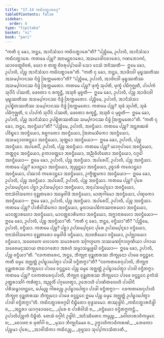 ```yaml
---
title: "17.14 ᨠᨳᩥᨶᨲ᩠ᨳᩣᩁᩅᨣ᩠ᨣ"
tableOfContents: false
sidebar:
  order: 6
type: "tipitaka"
basket: "vi"
book: "pari"
---
```



<DynamicBreadcrumb />

<Division number="465" book="pari">

<Paragraph number="2178" book="pari">
“ᨠᨲᩥ ᨶᩩ ᨡᩮᩣ, ᨽᨶ᩠ᨲᩮ, ᩋᩣᨶᩥᩈᩴᩈᩣ ᨠᨳᩥᨶᨲ᩠ᨳᩣᩁᩮ”ᨲᩥ?
</Paragraph>

<Paragraph number="2179" book="pari">
“ᨸᨬ᩠ᨧᩥᨾᩮ, ᩏᨸᩣᩃᩥ, ᩋᩣᨶᩥᩈᩴᩈᩣ ᨠᨳᩥᨶᨲ᩠ᨳᩣᩁᩮ. ᨠᨲᨾᩮ ᨸᨬ᩠ᨧ? ᩋᨶᩣᨾᨶ᩠ᨲᨧᩣᩁᩮᩣ, ᩋᩈᨾᩣᨴᩤᨶᨧᩣᩁᩮᩣ, ᨣᨱᨽᩮᩣᨩᨶᩴ, ᨿᩣᩅᨴᨲ᩠ᨳᨧᩦᩅᩁᩴ, ᨿᩮᩣ ᨧ ᨲᨲ᩠ᨳ ᨧᩦᩅᩁᩩᨸ᩠ᨸᩣᨴᩮᩤ ᩈᩮᩣ ᨶᩮᩈᩴ ᨽᩅᩥᩔᨲᩥ—  ᩍᨾᩮ ᨡᩮᩣ, ᩏᨸᩣᩃᩥ, ᨸᨬ᩠ᨧ ᩋᩣᨶᩥᩈᩴᩈᩣ ᨠᨳᩥᨶᨲ᩠ᨳᩣᩁᩮ”ᨲᩥ.
</Paragraph>

</Division>
<Division number="466" book="pari">

<Paragraph number="2180" book="pari">
“ᨠᨲᩥ ᨶᩩ ᨡᩮᩣ, ᨽᨶ᩠ᨲᩮ, ᩋᩣᨴᩦᨶᩅᩤ ᨾᩩᨭ᩠ᨮᩔᨲᩥᩔ ᩋᩈᨾ᩠ᨸᨩᩣᨶᩔ ᨶᩥᨴ᩠ᨴᩴ ᩒᨠ᩠ᨠᨾᨲᩮᩣ”ᨲᩥ?
</Paragraph>

<Paragraph number="2181" book="pari">
“ᨸᨬ᩠ᨧᩥᨾᩮ, ᩏᨸᩣᩃᩥ, ᩋᩣᨴᩦᨶᩅᩤ ᨾᩩᨭ᩠ᨮᩔᨲᩥᩔ ᩋᩈᨾ᩠ᨸᨩᩣᨶᩔ ᨶᩥᨴ᩠ᨴᩴ ᩒᨠ᩠ᨠᨾᨲᩮᩣ. ᨠᨲᨾᩮ ᨸᨬ᩠ᨧ? ᨴᩩᨠ᩠ᨡᩴ ᩈᩩᨸᨲᩥ, ᨴᩩᨠ᩠ᨡᩴ ᨸᨭᩥᨻᩩᨩ᩠ᨫᨲᩥ, ᨸᩣᨸᨠᩴ ᩈᩩᨸᩥᨶᩴ ᨸᩔᨲᩥ, ᨴᩮᩅᨲᩣ ᨶ ᩁᨠ᩠ᨡᨶ᩠ᨲᩥ, ᩋᩈᩩᨧᩥ ᨾᩩᨧ᩠ᨧᨲᩥ—  ᩍᨾᩮ ᨡᩮᩣ, ᩏᨸᩣᩃᩥ, ᨸᨬ᩠ᨧ ᩋᩣᨴᩦᨶᩅᩤ ᨾᩩᨭ᩠ᨮᩔᨲᩥᩔ ᩋᩈᨾ᩠ᨸᨩᩣᨶᩔ ᨶᩥᨴ᩠ᨴᩴ ᩒᨠ᩠ᨠᨾᨲᩮᩣ.
</Paragraph>

<Paragraph number="2182" book="pari">
ᨸᨬ᩠ᨧᩥᨾᩮ, ᩏᨸᩣᩃᩥ, ᩋᩣᨶᩥᩈᩴᩈᩣ ᩏᨸᨭ᩠ᨮᩥᨲᩔᨲᩥᩔ ᩈᨾ᩠ᨸᨩᩣᨶᩔ ᨶᩥᨴ᩠ᨴᩴ ᩒᨠ᩠ᨠᨾᨲᩮᩣ. ᨠᨲᨾᩮ ᨸᨬ᩠ᨧ? ᩈᩩᨡᩴ ᩈᩩᨸᨲᩥ, ᩈᩩᨡᩴ ᨸᨭᩥᨻᩩᨩ᩠ᨫᨲᩥ, ᨶ ᨸᩣᨸᨠᩴ ᩈᩩᨸᩥᨶᩴ ᨸᩔᨲᩥ, ᨴᩮᩅᨲᩣ ᩁᨠ᩠ᨡᨶ᩠ᨲᩥ, ᩋᩈᩩᨧᩥ ᨶ ᨾᩩᨧ᩠ᨧᨲᩥ—  ᩍᨾᩮ ᨡᩮᩣ, ᩏᨸᩣᩃᩥ, ᨸᨬ᩠ᨧ ᩋᩣᨶᩥᩈᩴᩈᩣ ᩏᨸᨭ᩠ᨮᩥᨲᩔᨲᩥᩔ ᩈᨾ᩠ᨸᨩᩣᨶᩔ ᨶᩥᨴ᩠ᨴᩴ ᩒᨠ᩠ᨠᨾᨲᩮᩣ”ᨲᩥ.
</Paragraph>

</Division>
<Division number="467" book="pari">

<Paragraph number="2183" book="pari">
“ᨠᨲᩥ ᨶᩩ ᨡᩮᩣ, ᨽᨶ᩠ᨲᩮ, ᩋᩅᨶ᩠ᨴᩥᨿᩣ”ᨲᩥ?
</Paragraph>

<Paragraph number="2184" book="pari">
“ᨸᨬ᩠ᨧᩥᨾᩮ, ᩏᨸᩣᩃᩥ, ᩋᩅᨶ᩠ᨴᩥᨿᩣ. ᨠᨲᨾᩮ ᨸᨬ᩠ᨧ? ᩋᨶ᩠ᨲᩁᨥᩁᩴ ᨸᩅᩥᨭ᩠ᨮᩮᩣ ᩋᩅᨶ᩠ᨴᩥᨿᩮᩣ, ᩁᨧ᩠ᨨᨣᨲᩮᩣ ᩋᩅᨶ᩠ᨴᩥᨿᩮᩣ, ᩒᨲᨾᩈᩥᨠᩮᩣ ᩋᩅᨶ᩠ᨴᩥᨿᩮᩣ, ᩋᩈᨾᨶ᩠ᨶᩣᩉᩁᨶ᩠ᨲᩮᩣ ᩋᩅᨶ᩠ᨴᩥᨿᩮᩣ, ᩈᩩᨲ᩠ᨲᩮᩣ ᩋᩅᨶ᩠ᨴᩥᨿᩮᩣ—  ᩍᨾᩮ ᨡᩮᩣ, ᩏᨸᩣᩃᩥ, ᨸᨬ᩠ᨧ ᩋᩅᨶ᩠ᨴᩥᨿᩣ.
</Paragraph>

<Paragraph number="2185" book="pari">
ᩋᨸᩁᩮᨸᩥ, ᩏᨸᩣᩃᩥ, ᨸᨬ᩠ᨧ ᩋᩅᨶ᩠ᨴᩥᨿᩣ. ᨠᨲᨾᩮ ᨸᨬ᩠ᨧ? ᨿᩣᨣᩩᨸᩣᨶᩮ ᩋᩅᨶ᩠ᨴᩥᨿᩮᩣ, ᨽᨲ᩠ᨲᨣ᩠ᨣᩮ ᩋᩅᨶ᩠ᨴᩥᨿᩮᩣ, ᩑᨠᩣᩅᨲ᩠ᨲᩮᩣ ᩋᩅᨶ᩠ᨴᩥᨿᩮᩣ, ᩋᨬ᩠ᨬᩅᩥᩉᩥᨲᩮᩣ ᩋᩅᨶ᩠ᨴᩥᨿᩮᩣ, ᨶᨣ᩠ᨣᩮᩤ ᩋᩅᨶ᩠ᨴᩥᨿᩮᩣ—  ᩍᨾᩮ ᨡᩮᩣ, ᩏᨸᩣᩃᩥ, ᨸᨬ᩠ᨧ ᩋᩅᨶ᩠ᨴᩥᨿᩣ.
</Paragraph>

<Paragraph number="2186" book="pari">
ᩋᨸᩁᩮᨸᩥ, ᩏᨸᩣᩃᩥ, ᨸᨬ᩠ᨧ ᩋᩅᨶ᩠ᨴᩥᨿᩣ. ᨠᨲᨾᩮ ᨸᨬ᩠ᨧ? ᨡᩣᨴᨶ᩠ᨲᩮᩣ ᩋᩅᨶ᩠ᨴᩥᨿᩮᩣ, ᨽᩩᨬ᩠ᨩᨶ᩠ᨲᩮᩣ ᩋᩅᨶ᩠ᨴᩥᨿᩮᩣ, ᩏᨧ᩠ᨧᩣᩁᩴ ᨠᩁᩮᩣᨶ᩠ᨲᩮᩣ ᩋᩅᨶ᩠ᨴᩥᨿᩮᩣ, ᨸᩔᩣᩅᩴ ᨠᩁᩮᩣᨶ᩠ᨲᩮᩣ ᩋᩅᨶ᩠ᨴᩥᨿᩮᩣ, ᩏᨠ᩠ᨡᩥᨲ᩠ᨲᨠᩮᩣ ᩋᩅᨶ᩠ᨴᩥᨿᩮᩣ—  ᩍᨾᩮ ᨡᩮᩣ, ᩏᨸᩣᩃᩥ, ᨸᨬ᩠ᨧ ᩋᩅᨶ᩠ᨴᩥᨿᩣ.
</Paragraph>

<Paragraph number="2187" book="pari">
ᩋᨸᩁᩮᨸᩥ, ᩏᨸᩣᩃᩥ, ᨸᨬ᩠ᨧ ᩋᩅᨶ᩠ᨴᩥᨿᩣ. ᨠᨲᨾᩮ ᨸᨬ᩠ᨧ? ᨸᩩᩁᩮ ᩏᨸᩈᨾ᩠ᨸᨶ᩠ᨶᩮᨶ ᨸᨧ᩠ᨨᩣ ᩏᨸᩈᨾ᩠ᨸᨶ᩠ᨶᩮᩣ ᩋᩅᨶ᩠ᨴᩥᨿᩮᩣ, ᩋᨶᩩᨸᩈᨾ᩠ᨸᨶ᩠ᨶᩮᩣ ᩋᩅᨶ᩠ᨴᩥᨿᩮᩣ, ᨶᩣᨶᩣᩈᩴᩅᩤᩈᨠᩮᩣ ᩅᩩᨯ᩠ᨰᨲᩁᩮᩣ ᩋᨵᨾ᩠ᨾᩅᩤᨴᩦ ᩋᩅᨶ᩠ᨴᩥᨿᩮᩣ, ᨾᩣᨲᩩᨣᩤᨾᩮᩣ ᩋᩅᨶ᩠ᨴᩥᨿᩮᩣ, ᨸᨱ᩠ᨯᨠᩮᩣ ᩋᩅᨶ᩠ᨴᩥᨿᩮᩣ—  ᩍᨾᩮ ᨡᩮᩣ, ᩏᨸᩣᩃᩥ, ᨸᨬ᩠ᨧ ᩋᩅᨶ᩠ᨴᩥᨿᩣ.
</Paragraph>

<Paragraph number="2188" book="pari">
ᩋᨸᩁᩮᨸᩥ, ᩏᨸᩣᩃᩥ, ᨸᨬ᩠ᨧ ᩋᩅᨶ᩠ᨴᩥᨿᩣ. ᨠᨲᨾᩮ ᨸᨬ᩠ᨧ? ᨸᩣᩁᩥᩅᩤᩈᩥᨠᩮᩣ ᩋᩅᨶ᩠ᨴᩥᨿᩮᩣ, ᨾᩪᩃᩣᨿᨸᨭᩥᨠᩔᨶᩣᩁᩉᩮᩣ ᩋᩅᨶ᩠ᨴᩥᨿᩮᩣ, ᨾᩣᨶᨲ᩠ᨲᩣᩁᩉᩮᩣ ᩋᩅᨶ᩠ᨴᩥᨿᩮᩣ, ᨾᩣᨶᨲ᩠ᨲᨧᩣᩁᩥᨠᩮᩣ ᩋᩅᨶ᩠ᨴᩥᨿᩮᩣ, ᩋᨻ᩠ᨽᩣᨶᩣᩁᩉᩮᩣ ᩋᩅᨶ᩠ᨴᩥᨿᩮᩣ—  ᩍᨾᩮ ᨡᩮᩣ, ᩏᨸᩣᩃᩥ, ᨸᨬ᩠ᨧ ᩋᩅᨶ᩠ᨴᩥᨿᩣ”ᨲᩥ.
</Paragraph>

</Division>
<Division number="468" book="pari">

<Paragraph number="2189" book="pari">
“ᨠᨲᩥ ᨶᩩ ᨡᩮᩣ, ᨽᨶ᩠ᨲᩮ, ᩅᨶ᩠ᨴᩥᨿᩣ”ᨲᩥ?
</Paragraph>

<Paragraph number="2190" book="pari">
“ᨸᨬ᩠ᨧᩥᨾᩮ, ᩏᨸᩣᩃᩥ, ᩅᨶ᩠ᨴᩥᨿᩣ. ᨠᨲᨾᩮ ᨸᨬ᩠ᨧ? ᨸᨧ᩠ᨨᩣ ᩏᨸᩈᨾ᩠ᨸᨶ᩠ᨶᩮᨶ ᨸᩩᩁᩮ ᩏᨸᩈᨾ᩠ᨸᨶ᩠ᨶᩮᩣ ᩅᨶ᩠ᨴᩥᨿᩮᩣ, ᨶᩣᨶᩣᩈᩴᩅᩤᩈᨠᩮᩣ ᩅᩩᨯ᩠ᨰᨲᩁᩮᩣ ᨵᨾ᩠ᨾᩅᩤᨴᩦ ᩅᨶ᩠ᨴᩥᨿᩮᩣ, ᩋᩣᨧᩁᩥᨿᩮᩣ ᩅᨶ᩠ᨴᩥᨿᩮᩣ, ᩏᨸᨩ᩠ᨫᩣᨿᩮᩣ ᩅᨶ᩠ᨴᩥᨿᩮᩣ, ᩈᨴᩮᩅᨠᩮ ᩃᩮᩣᨠᩮ ᩈᨾᩣᩁᨠᩮ ᩈᨻᩕᩉ᩠ᨾᨠᩮ ᩈᩔᨾᨱᨻᩕᩣᩉ᩠ᨾᨱᩥᨿᩣ ᨸᨩᩣᨿ ᩈᨴᩮᩅᨾᨶᩩᩔᩣᨿ ᨲᨳᩣᨣᨲᩮᩣ ᩋᩁᩉᩴ ᩈᨾ᩠ᨾᩣᩈᨾ᩠ᨻᩩᨴ᩠ᨵᩮᩤ ᩅᨶ᩠ᨴᩥᨿᩮᩣ—  ᩍᨾᩮ ᨡᩮᩣ, ᩏᨸᩣᩃᩥ, ᨸᨬ᩠ᨧ ᩅᨶ᩠ᨴᩥᨿᩣ”ᨲᩥ.
</Paragraph>

</Division>
<Division number="469" book="pari">

<Paragraph number="2191" book="pari">
“ᨶᩅᨠᨲᩁᩮᨶ, ᨽᨶ᩠ᨲᩮ, ᨽᩥᨠ᩠ᨡᩩᨶᩣ ᩅᩩᨯ᩠ᨰᨲᩁᩔ ᨽᩥᨠ᩠ᨡᩩᨶᩮᩣ ᨸᩣᨴᩮ ᩅᨶ᩠ᨴᨶ᩠ᨲᩮᨶ ᨠᨲᩥ ᨵᨾ᩠ᨾᩮ ᩋᨩ᩠ᨫᨲ᩠ᨲᩴ ᩏᨸᨭ᩠ᨮᩣᨸᩮᨲ᩠ᩅᩣ ᨸᩣᨴᩤ ᩅᨶ᩠ᨴᩥᨲᨻ᩠ᨻᩣ”ᨲᩥ?
</Paragraph>

<Paragraph number="2192" book="pari">
“ᨶᩅᨠᨲᩁᩮᨶᩩᨸᩣᩃᩥ, ᨽᩥᨠ᩠ᨡᩩᨶᩣ ᩅᩩᨯ᩠ᨰᨲᩁᩔ ᨽᩥᨠ᩠ᨡᩩᨶᩮᩣ ᨸᩣᨴᩮ ᩅᨶ᩠ᨴᨶ᩠ᨲᩮᨶ ᨸᨬ᩠ᨧ ᨵᨾ᩠ᨾᩮ ᩋᨩ᩠ᨫᨲ᩠ᨲᩴ ᩏᨸᨭ᩠ᨮᩣᨸᩮᨲ᩠ᩅᩣ ᨸᩣᨴᩤ ᩅᨶ᩠ᨴᩥᨲᨻ᩠ᨻᩣ. ᨠᨲᨾᩮ ᨸᨬ᩠ᨧ? ᨶᩅᨠᨲᩁᩮᨶᩩᨸᩣᩃᩥ, ᨽᩥᨠ᩠ᨡᩩᨶᩣ ᩅᩩᨯ᩠ᨰᨲᩁᩔ ᨽᩥᨠ᩠ᨡᩩᨶᩮᩣ ᨸᩣᨴᩮ ᩅᨶ᩠ᨴᨶ᩠ᨲᩮᨶ ᩑᨠᩴᩈᩴ ᩏᨲ᩠ᨲᩁᩣᩈᩘᨣᩴ ᨠᩁᩥᨲ᩠ᩅᩣ, ᩋᨬ᩠ᨩᩃᩥᩴ ᨸᨣ᩠ᨣᩉᩮᨲ᩠ᩅᩣ, ᩏᨽᩮᩣᩉᩥ ᨸᩣᨱᩥᨲᩃᩮᩉᩥ ᨸᩣᨴᩤᨶᩥ ᨸᩁᩥᩈᨾ᩠ᨻᩣᩉᨶ᩠ᨲᩮᨶ, ᨸᩮᨾᨬ᩠ᨧ ᨣᩤᩁᩅᨬ᩠ᨧ ᩏᨸᨭ᩠ᨮᩣᨸᩮᨲ᩠ᩅᩣ ᨸᩣᨴᩤ ᩅᨶ᩠ᨴᩥᨲᨻ᩠ᨻᩣ—  ᨶᩅᨠᨲᩁᩮᨶᩩᨸᩣᩃᩥ ᨽᩥᨠ᩠ᨡᩩᨶᩣ ᩅᩩᨯ᩠ᨰᨲᩁᩔ ᨽᩥᨠ᩠ᨡᩩᨶᩮᩣ ᨸᩣᨴᩮ ᩅᨶ᩠ᨴᨶ᩠ᨲᩮᨶ ᩍᨾᩮ ᨸᨬ᩠ᨧ ᨵᨾ᩠ᨾᩮ ᩋᨩ᩠ᨫᨲ᩠ᨲᩴ ᩏᨸᨭ᩠ᨮᩣᨸᩮᨲ᩠ᩅᩣ ᨸᩣᨴᩤ ᩅᨶ᩠ᨴᩥᨲᨻ᩠ᨻᩣ”ᨲᩥ.

</Paragraph>
</Division>

<Paragraph number="2193" type="center" book="pari">
ᨠᨳᩥᨶᨲ᩠ᨳᩣᩁᩅᨣ᩠ᨣᩮᩤ ᨶᩥᨭ᩠ᨮᩥᨲᩮᩣ ᨧᩩᨴ᩠ᨴᩈᨾᩮᩣ.



</Paragraph>

<Paragraph number="2194" type="center" book="pari">
ᨲᩔᩩᨴ᩠ᨴᩤᨶᩴ


</Paragraph>

<Paragraph number="2195" type="verses" book="pari">
_ᨠᨳᩥᨶᨲ᩠ᨳᩣᩁᨶᩥᨴ᩠ᨴᩤ ᨧ,_  
_ᩋᨶ᩠ᨲᩁᩣ ᨿᩣᨣᩩᨡᩣᨴᨶᩮ;_  
_ᨸᩩᩁᩮ ᨧ ᨸᩣᩁᩥᩅᩤᩈᩥ ᨧ,_  
_ᩅᨶ᩠ᨴᩥᨿᩮᩣ ᩅᨶ᩠ᨴᩥᨲᨻ᩠ᨻᨠᨶ᩠ᨲᩥ._  


</Paragraph>

<Paragraph number="2196" type="center" book="pari">
ᩏᨸᩣᩃᩥᨸᨬ᩠ᨧᨠᩴ ᨶᩥᨭ᩠ᨮᩥᨲᩴ.



</Paragraph>

<Paragraph number="2197" type="center" book="pari">
ᨲᩮᩈᩴ ᩅᨣ᩠ᨣᩤᨶᩴ ᩏᨴ᩠ᨴᩤᨶᩴ


</Paragraph>

<Paragraph number="2198" type="verses" book="pari">
_ᩋᨶᩥᩔᩥᨲᩮᨶ ᨠᨾ᩠ᨾᨬ᩠ᨧ,_  
_ᩅᩮᩤᩉᩣᩁᩣᩅᩥᨠᨾ᩠ᨾᩮᨶ ᨧ;_  
_ᨧᩮᩣᨴᨶᩣ ᨧ ᨵᩩᨲᩘᨣᩤ ᨧ,_  
_ᨾᩩᩈᩣ ᨽᩥᨠ᩠ᨡᩩᨶᩥᨾᩮᩅ ᨧ._  

</Paragraph>

<Paragraph number="2199" type="verses" book="pari">
ᩏᨻ᩠ᨻᩣᩉᩥᨠᩣᨵᩥᨠᩁᨱᩴ,_  
_ᨽᩮᨴᨠᩣ ᨸᨬ᩠ᨧᨾᩣ ᨸᩩᩁᩮ;_  
_ᩋᩣᩅᩤᩈᩥᨠᩣ ᨠᨳᩥᨶᨬ᩠ᨧ,_  
_ᨧᩩᨴ᩠ᨴᩈᩣ ᩈᩩᨸ᩠ᨸᨠᩣᩈᩥᨲᩣᨲᩥ._
</Paragraph>
